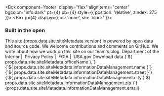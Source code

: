 <Box component='footer' display="flex" alignItems="center" bgcolor="info.dark" pt={4} pb={4} style={{ position: 'relative', zIndex: 275 }}>
  <Container maxWidth="lg">
    <Grid container>
      <Grid item xs={12} sm={2}>
        <Box p={4} display={{ xs: 'none', sm: 'block' }}>
          <DoiLogoImg></DoiLogoImg>
        </Box>
      </Grid>
      <Grid item xs={12} sm={6}>
        <Box color="white">
<h3>Built in the open</h3>
          <Box mr={4}>
This site {props.data.site.siteMetadata.version} is powered by <Link href="/downloads" style={{ color: 'white' }}>open data</Link> and <Link href='https://github.com/ONRR/nrrd/' style={{ color: 'white' }}>source code</Link>. We welcome contributions
and comments on <Link href='https://github.com/ONRR/nrrd/issues/new' style={{ color: 'white' }}>GitHub</Link>. We write about how we work on this
site on <Link href='https://beta-nrrd.app.cloud.gov/' style={{ color: 'white' }}>our team's blog</Link>.
          </Box>
          <Box color='white' fontSize={'caption.fontSize'} mt={4}>
            <Link href='https://www.doi.gov/' style={{ color: 'white' }}>Department of the Interior</Link>&nbsp;|&nbsp;
            <Link href='https://www.doi.gov/privacy' style={{ color: 'white' }}>Privacy Policy</Link>&nbsp;|&nbsp;
            <Link href='https://www.doi.gov/foia' style={{ color: 'white' }}>FOIA</Link>&nbsp;|&nbsp;
            <Link href='https://www.usa.gov/' style={{ color: 'white' }}>USA.gov</Link>
          </Box>
        </Box>
      </Grid>
      <Grid item xs={12} sm={4}>
        <Box color='white' borderBottom={1} pb={2}>
          <Link href='/downloads/' style={{ color: 'white' }} linkType='DownloadBase'>Download data</Link>
        </Box>
        <Box pt={4} color='white' fontSize={'caption.fontSize'}>
          {`${ props.data.site.siteMetadata.officeName },`}<br />
          {`${ props.data.site.siteMetadata.informationDataManagement.name }`}<br />
          {`${ props.data.site.siteMetadata.informationDataManagement.street }`}<br />
          {`${ props.data.site.siteMetadata.informationDataManagement.city } ${ props.data.site.siteMetadata.informationDataManagement.zip }`}<br />
          <Link href={`mailto:${ props.data.site.siteMetadata.informationDataManagement.email }`} style={{ color: 'white' }}>
            {props.data.site.siteMetadata.informationDataManagement.email}
          </Link>
        </Box>
      </Grid>
    </Grid>
  </Container>
</Box>
